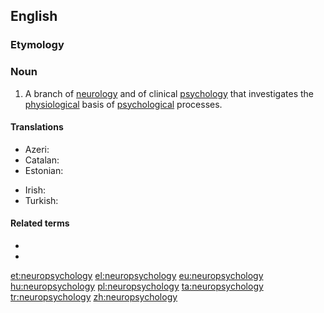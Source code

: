 ==English==
{{wikipedia}}

===Etymology===
{{prefix|neuro|psychology|lang=en}}

===Noun===
{{en-noun|-}}

# A branch of [[neurology]] and of clinical [[psychology]] that investigates the [[physiological]] basis of [[psychological]] processes.

====Translations====
{{trans-top|branch of neurology}}
* Azeri: {{t|az|neyropsixologiya}}
* Catalan: {{t|ca|neuropsicologia|f}}
* Estonian: {{t+|et|neuropsühholoogia}}
{{trans-mid}}
* Irish: {{t|ga|néarshíceolaíocht|f}}
* Turkish: {{t+|tr|nöropsikoloji}}
{{trans-bottom}}

====Related terms====
* {{l|en|neuropsychological}}
* {{l|en|neuropsychologist}}

[[et:neuropsychology]]
[[el:neuropsychology]]
[[eu:neuropsychology]]
[[hu:neuropsychology]]
[[pl:neuropsychology]]
[[ta:neuropsychology]]
[[tr:neuropsychology]]
[[zh:neuropsychology]]
